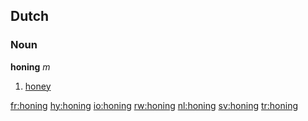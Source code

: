 ==Dutch==
===Noun===
'''honing''' ''m''

# [[honey]]

[[fr:honing]]
[[hy:honing]]
[[io:honing]]
[[rw:honing]]
[[nl:honing]]
[[sv:honing]]
[[tr:honing]]